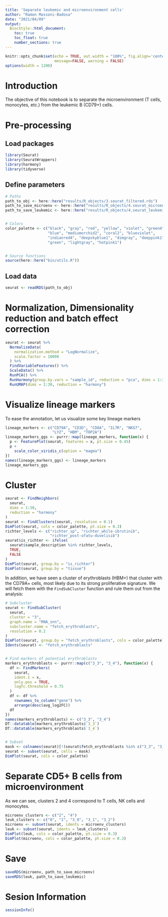 ```yaml
---
title: 'Separate leukemic and microenvironment cells'
author: "Ramon Massoni-Badosa"
date: "2021/04/09"
output: 
  BiocStyle::html_document:
    toc: true
    toc_float: true
    number_sections: true
---
```


```r
knitr::opts_chunk$set(echo = TRUE, out.width = "100%", fig.align='center', 
                      message=FALSE, warning = FALSE)
options(width = 1200)
```


# Introduction

The objective of this notebook is to separate the microenvironment (T cells, monocytes, etc.) from the leukemic B (CD79+) cells.


# Pre-processing

## Load packages

```r
library(Seurat)
library(SeuratWrappers)
library(harmony)
library(tidyverse)
```


## Define parameters

```r
# Paths
path_to_obj <- here::here("results/R_objects/3.seurat_filtered.rds")
path_to_save_microenv <- here::here("results/R_objects/4.seurat_microenvironment.rds")
path_to_save_leukemic <- here::here("results/R_objects/4.seurat_leukemic.rds")


# Colors
color_palette <- c("black", "gray", "red", "yellow", "violet", "green4",
                   "blue", "mediumorchid2", "coral2", "blueviolet",
                   "indianred4", "deepskyblue1", "dimgray", "deeppink1",
                   "green", "lightgray", "hotpink1")


# Source functions
source(here::here("bin/utils.R"))
```


## Load data

```r
seurat <- readRDS(path_to_obj)
```


# Normalization, Dimensionality reduction and batch effect correction

```r
seurat <- seurat %>%
  NormalizeData(
    normalization.method = "LogNormalize",
    scale.factor = 10000
  ) %>%
  FindVariableFeatures() %>%
  ScaleData() %>%
  RunPCA() %>%
  RunHarmony(group.by.vars = "sample_id", reduction = "pca", dims = 1:30) %>%
  RunUMAP(dims = 1:30, reduction = "harmony")
```


# Visualize lineage markers

To ease the annotation, let us visualize some key lineage markers

```r
lineage_markers <- c("CD79A", "CD3D", "CD8A", "IL7R", "NKG7",
                     "LYZ", "HBM", "TOP2A")
lineage_markers_ggs <- purrr::map(lineage_markers, function(x) {
  p <- FeaturePlot(seurat, features = x, pt.size = 0.45)
  p +
    scale_color_viridis_c(option = "magma")
})
names(lineage_markers_ggs) <- lineage_markers
lineage_markers_ggs
```


# Cluster

```r
seurat <- FindNeighbors(
  seurat,
  dims = 1:30,
  reduction = "harmony"
)
seurat <- FindClusters(seurat, resolution = 0.1)
DimPlot(seurat, cols = color_palette, pt.size = 0.3)
richter_levels <- c("richter_sp", "richter_while-ibrutinib",
                    "richter_post-ofatu-duvelisib")
seurat$is_richter <- ifelse(
  seurat$sample_description %in% richter_levels,
  TRUE,
  FALSE
)
DimPlot(seurat, group.by = "is_richter")
DimPlot(seurat, group.by = "tissue")
```


In addition, we have seen a cluster of erythroblasts (HBM+) that cluster with the CD79A+ cells, most likely due to its strong proliferative signature. We will fetch them with the `FindSubCluster` function and rule them out from the analysis:

```r
# Subcluster
seurat <- FindSubCluster(
  seurat,
  cluster = "3",
  graph.name = "RNA_snn",
  subcluster.name = "fetch_erythroblasts",
  resolution = 0.2
)
DimPlot(seurat, group.by = "fetch_erythroblasts", cols = color_palette)
Idents(seurat) <- "fetch_erythroblasts"


# Find markers of potential erythroblasts
markers_erythroblasts <- purrr::map(c("3_3", "3_4"), function(x) {
  df <- FindMarkers(
    seurat,
    ident.1 = x,
    only.pos = TRUE,
    logfc.threshold = 0.75
  )
  df <- df %>%
    rownames_to_column("gene") %>%
    arrange(desc(avg_log2FC))
  df
})
names(markers_erythroblasts) <- c("3_3", "3_4")
DT::datatable(markers_erythroblasts$`3_3`)
DT::datatable(markers_erythroblasts$`3_4`)


# Subset
mask <- colnames(seurat)[!(seurat$fetch_erythroblasts %in% c("3_3", "3_4"))]
seurat <- subset(seurat, cells = mask)
DimPlot(seurat, cols = color_palette)
```


# Separate CD5+ B cells from microenvironment

As we can see, clusters 2 and 4 correspond to T cells, NK cells and monocytes.

```r
microenv_clusters <- c("2", "4")
leuk_clusters <- c("0", "1", "3_0", "3_1", "3_2")
microenv <- subset(seurat, idents = microenv_clusters)
leuk <- subset(seurat, idents = leuk_clusters)
DimPlot(leuk, cols = color_palette, pt.size = 0.3)
DimPlot(microenv, cols = color_palette, pt.size = 0.3)
```


# Save

```r
saveRDS(microenv, path_to_save_microenv)
saveRDS(leuk, path_to_save_leukemic)
```


# Sesion Information

```r
sessionInfo()
```

